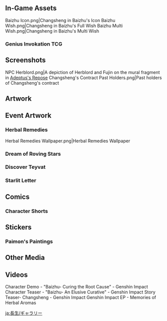 {{CharacterTabs}}

==In-Game Assets==
<gallery>
Baizhu Icon.png|Changsheng in Baizhu's Icon
Baizhu Wish.png|Changsheng in Baizhu's Full Wish
Baizhu Multi Wish.png|Changsheng in Baizhu's Multi Wish
</gallery>

===Genius Invokation TCG===
{{Genius Invokation TCG Cards by Featured Gallery}}

==Screenshots==
<gallery>
NPC Herblord.png|A depiction of Herblord and Fujin on the mural fragment in [[Adeptus's Repose]]
Changsheng's Contract Past Holders.png|Past holders of Changsheng's contract
</gallery>

==Artwork==
{{Files by Character Gallery
|Official Media¦Character Birthday Artwork¦Voice Actor Announcements¦Promotional Artwork¦Social Media Celebration
|not1=Web Event Images
}}

==Event Artwork==
===Herbal Remedies===
{{Main|Herbal Remedies}}
<gallery>
Herbal Remedies Wallpaper.png|Herbal Remedies Wallpaper
</gallery>

===Dream of Roving Stars===
{{Main|Dream of Roving Stars}}
{{Files by Character Gallery|Dream of Roving Stars Images}}

===Discover Teyvat===
{{Main|Discover Teyvat}}
{{Files by Character Gallery|Discover Teyvat Images}}

===Starlit Letter===
{{Main|Starlit Letter}}
{{Files by Character Gallery|Starlit Letter Images}}

==Comics==
===Character Shorts===
{{Files by Character Gallery|Character Shorts}}

==Stickers==
===Paimon's Paintings===
{{Paimon's Paintings Images|Changsheng}}

==Other Media==
{{Preview
|size     = 180px
|file     = Idle Baizhu 1
|caption  = Changsheng in Baizhu's idle animation
}}

==Videos==
<gallery>
Character Demo - "Baizhu- Curing the Root Cause" - Genshin Impact
Character Teaser - "Baizhu- An Elusive Curative" - Genshin Impact
Story Teaser- Changsheng - Genshin Impact
Genshin Impact EP - Memories of Herbal Aromas
</gallery>

[[ja:長生/ギャラリー]]